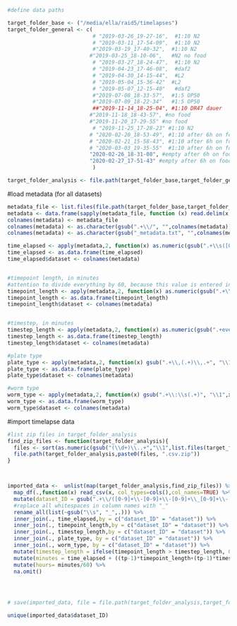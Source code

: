 

```r

#define data paths

target_folder_base <- ("/media/ella/raid5/timelapses")
target_folder_general <- c(
                           # "2019-03-26_19-27-16",  #1:10 N2
                           # "2019-03-11_17-54-09",  #1:10 N2
                           #"2019-03-19_17-40-32",  #1:10 N2
                          #"2019-03-25_18-10-06",   #N2 no food
                           # "2019-03-27_18-24-47",  #1:10 N2
                           # "2019-04-23_17-46-08",  #daf2
                           # "2019-04-30_14-15-44",  #L2
                           # "2019-05-04_15-36-42"  #L2
                           # "2019-05-07_12-15-40"   #daf2
                           #"2019-07-08_18-33-57",  #1:5 OP50
                           #"2019-07-09_18-22-34"   #1:5 OP50
                           ##"2019-11-14_18-25-04", #1:10 DR47 dauer
                          #"2019-11-18_18-43-57", #no food
                          #"2019-11-20_17-29-55" #no food
                           # "2019-11-25_17-28-23" #1:10 N2
                          # "2020-02-20_18-53-49", #1:10 after 6h on food
                          # "2020-02-21_15-58-43", #1:10 after 6h on food
                          # "2020-03-03_19-35-55"  #1:10 after 6h on food
                          "2020-02-26_18-31-08", #empty after 6h on food
                          "2020-02-27_17-51-43" #empty after 6h on food
                           )

target_folder_analysis <- file.path(target_folder_base,target_folder_general, "analysis")


```

#load metadata (for all datasets)
```r
metadata_file <- list.files(file.path(target_folder_base,target_folder_general),pattern=".+\\_metadata.txt$", full.names = TRUE)
metadata <- data.frame(sapply(metadata_file, function (x) read.delim(x,header=FALSE,check.names = FALSE)))
colnames(metadata) <- metadata_file
colnames(metadata) <- as.character(gsub(".+\\/", "",colnames(metadata)))
colnames(metadata) <- as.character(gsub("_metadata.txt", "",colnames(metadata)))

time_elapsed <- apply(metadata,2, function(x) as.numeric(gsub(".+\\s([0-9]+).*", "\\1",x[grepl("Time elapsed.+\\:\\s(.+)",x)])))
time_elapsed <- as.data.frame(time_elapsed)
time_elapsed$dataset <- colnames(metadata)


#timepoint length, in minutes
#attention to divide everything by 60, because this value is entered in seconds
timepoint_length <- apply(metadata,2, function(x) as.numeric(gsub(".+\\:\\s(.+)", "\\1",x[grepl("Timepoint length\\:\\s(.+)\\.",x)])))/60
timepoint_length <- as.data.frame(timepoint_length)
timepoint_length$dataset <- colnames(metadata)


#timestep, in minutes
timestep_length <- apply(metadata,2, function(x) as.numeric(gsub(".+every(.+)minutes\\.", "\\1",x[grepl(".+every(.+)minutes\\.",x)])))
timestep_length <- as.data.frame(timestep_length)
timestep_length$dataset <- colnames(metadata)

#plate type
plate_type <- apply(metadata,2, function(x) gsub(".+\\,(.+)\\,.+", "\\1",x[grepl("Timelapse plate type\\:",x)]))
plate_type <- as.data.frame(plate_type)
plate_type$dataset <- colnames(metadata)

#worm type
worm_type <- apply(metadata,2, function(x) gsub(".+\\:\\s(.+)", "\\1",x[grepl("Used line\\:",x)]))
worm_type <- as.data.frame(worm_type)
worm_type$dataset <- colnames(metadata)

```


#import timelapse data
```r
#list zip files in target_folder_analysis
find_zip_files <- function(target_folder_analysis){
  files <- sort(as.numeric(gsub("(\\d+)\\..+","\\1",list.files(target_folder_analysis,pattern=".zip"))))[1:70]
  file.path(target_folder_analysis,paste0(files, ".csv.zip"))
}



imported_data <-  unlist(map(target_folder_analysis,find_zip_files)) %>%
  map_df(.,function(x) read_csv(x, col_types=cols(),col_names=TRUE) %>% mutate(file_name=x)) %>%
  mutate(dataset_ID = gsub(".+\\/([0-9]+\\-[0-9]+\\-[0-9]+\\_[0-9]+\\-[0-9]+\\-[0-9]+)\\/.+", "\\1",file_name)) %>%
  #replace all whitespaces in column names with "_"
  rename_all(list(~gsub("\\s", "_",.))) %>%
  inner_join(., time_elapsed,by = c("dataset_ID" = "dataset")) %>%
  inner_join(., timepoint_length,by = c("dataset_ID" = "dataset")) %>%
  inner_join(., timestep_length,by = c("dataset_ID" = "dataset")) %>%
  inner_join(., plate_type, by = c("dataset_ID" = "dataset")) %>%
  inner_join(., worm_type, by = c("dataset_ID" = "dataset")) %>%
  mutate(timestep_length = ifelse(timepoint_length > timestep_length, 0,timestep_length-timepoint_length)) %>%
  mutate(minutes = time_elapsed + ((tp-1)*timepoint_length+(tp-1)*timestep_length)) %>%
  mutate(hours= minutes/60) %>%
  na.omit()




# save(imported_data, file = file.path(target_folder_analysis,target_folder_general,".rds"))
```

```r
unique(imported_data$dataset_ID)
```

